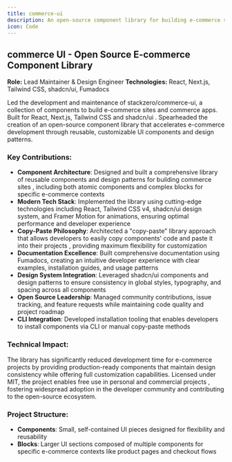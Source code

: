 ```yaml
---
title: commerce-ui
description: An open-source component library for building e-commerce sites and apps with React, Next.js, and Tailwind CSS.
icon: Code
---
```


## commerce UI - Open Source E-commerce Component Library
**Role:** Lead Maintainer & Design Engineer
**Technologies:** React, Next.js, Tailwind CSS, shadcn/ui, Fumadocs


Led the development and maintenance of stackzero/commerce-ui, a collection of components to build e-commerce sites and commerce apps. Built for React, Next.js, Tailwind CSS and shadcn/ui . Spearheaded the creation of an open-source component library that accelerates e-commerce development through reusable, customizable UI components and design patterns.

### **Key Contributions:**
- **Component Architecture**: Designed and built a comprehensive library of reusable components and design patterns for building commerce sites , including both atomic components and complex blocks for specific e-commerce contexts
- **Modern Tech Stack**: Implemented the library using cutting-edge technologies including React, Tailwind CSS v4, shadcn/ui design system, and Framer Motion for animations, ensuring optimal performance and developer experience
- **Copy-Paste Philosophy**: Architected a "copy-paste" library approach that allows developers to easily copy components' code and paste it into their projects , providing maximum flexibility for customization
- **Documentation Excellence**: Built comprehensive documentation using Fumadocs, creating an intuitive developer experience with clear examples, installation guides, and usage patterns
- **Design System Integration**: Leveraged shadcn/ui components and design patterns to ensure consistency in global styles, typography, and spacing across all components
- **Open Source Leadership**: Managed community contributions, issue tracking, and feature requests while maintaining code quality and project roadmap
- **CLI Integration**: Developed installation tooling that enables developers to install components via CLI or manual copy-paste methods

### **Technical Impact:**
The library has significantly reduced development time for e-commerce projects by providing production-ready components that maintain design consistency while offering full customization capabilities. Licensed under MIT, the project enables free use in personal and commercial projects , fostering widespread adoption in the developer community and contributing to the open-source ecosystem.

### **Project Structure:**
- **Components**: Small, self-contained UI pieces designed for flexibility and reusability
- **Blocks**: Larger UI sections composed of multiple components for specific e-commerce contexts like product pages and checkout flows